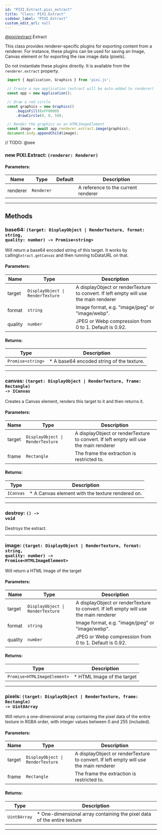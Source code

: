 ```yaml
---
id: "PIXI.Extract.pixi_extract"
title: "Class: PIXI.Extract"
sidebar_label: "PIXI.Extract"
custom_edit_url: null
---
```


[@pixi/extract](../modules/pixi_extract).Extract


This class provides renderer-specific plugins for exporting content from a renderer. For instance, these plugins can be used for saving an Image, Canvas element or for exporting the raw image data (pixels).

Do not instantiate these plugins directly. It is available from the `renderer.extract` property.


```js
 import { Application, Graphics } from 'pixi.js';

 // Create a new application (extract will be auto-added to renderer)
 const app = new Application();

 // Draw a red circle
 const graphics = new Graphics()
     .beginFill(0xFF0000)
     .drawCircle(0, 0, 50);

 // Render the graphics as an HTMLImageElement
 const image = await app.renderer.extract.image(graphics);
 document.body.appendChild(image);
```
      

// TODO: @see

        

<article>

### new PIXI.Extract: <span><code>(renderer&#58; Renderer) </code></span>

#### Parameters:
| Name     | Type                  | Default       | Description                         |
| -------- | --------------------- | ------------- | ----------------------------------- |
| renderer | <code>Renderer</code> | <code></code> | A reference to the current renderer |

</article>

---------------------------------------






## Methods
<article>

### base64: <span><code>(target&#58; DisplayObject &#124; RenderTexture, format&#58; string, quality&#58; number) -&#62; Promise&#60;string&#62;</code></span>
Will return a base64 encoded string of this target. It works by calling`Extract.getCanvas` and then running toDataURL on that.

#### Parameters:
| Name    | Type                                            | Description                                                                           |
| ------- | ----------------------------------------------- | ------------------------------------------------------------------------------------- |
| target  | <code>DisplayObject &#124; RenderTexture</code> | A displayObject or renderTexture to convert. If left empty will use the main renderer |
| format  | <code>string</code>                             | Image format, e.g. "image/jpeg" or "image/webp".                                      |
| quality | <code>number</code>                             | JPEG or Webp compression from 0 to 1\. Default is 0.92.                               |
#### Returns:
| Type                                 | Description                               |
| ------------------------------------ | ----------------------------------------- |
| <code>Promise&#60;string&#62;</code> | * A base64 encoded string of the texture. |
</article>


---------------------------------------

<article>

### canvas: <span><code>(target&#58; DisplayObject &#124; RenderTexture, frame&#58; Rectangle) -&#62; ICanvas</code></span>
Creates a Canvas element, renders this target to it and then returns it.

#### Parameters:
| Name   | Type                                            | Description                                                                           |
| ------ | ----------------------------------------------- | ------------------------------------------------------------------------------------- |
| target | <code>DisplayObject &#124; RenderTexture</code> | A displayObject or renderTexture to convert. If left empty will use the main renderer |
| frame  | <code>Rectangle</code>                          | The frame the extraction is restricted to.                                            |
#### Returns:
| Type                 | Description                                      |
| -------------------- | ------------------------------------------------ |
| <code>ICanvas</code> | * A Canvas element with the texture rendered on. |
</article>


---------------------------------------

<article>

### destroy: <span><code>() -&#62; void</code></span>
Destroys the extract.

</article>


---------------------------------------

<article>

### image: <span><code>(target&#58; DisplayObject &#124; RenderTexture, format&#58; string, quality&#58; number) -&#62; Promise&#60;HTMLImageElement&#62;</code></span>
Will return a HTML Image of the target

#### Parameters:
| Name    | Type                                            | Description                                                                           |
| ------- | ----------------------------------------------- | ------------------------------------------------------------------------------------- |
| target  | <code>DisplayObject &#124; RenderTexture</code> | A displayObject or renderTexture to convert. If left empty will use the main renderer |
| format  | <code>string</code>                             | Image format, e.g. "image/jpeg" or "image/webp".                                      |
| quality | <code>number</code>                             | JPEG or Webp compression from 0 to 1\. Default is 0.92.                               |
#### Returns:
| Type                                           | Description                |
| ---------------------------------------------- | -------------------------- |
| <code>Promise&#60;HTMLImageElement&#62;</code> | * HTML Image of the target |
</article>


---------------------------------------

<article>

### pixels: <span><code>(target&#58; DisplayObject &#124; RenderTexture, frame&#58; Rectangle) -&#62; Uint8Array</code></span>
Will return a one-dimensional array containing the pixel data of the entire texture in RGBA order, with integer values between 0 and 255 (included).

#### Parameters:
| Name   | Type                                            | Description                                                                           |
| ------ | ----------------------------------------------- | ------------------------------------------------------------------------------------- |
| target | <code>DisplayObject &#124; RenderTexture</code> | A displayObject or renderTexture to convert. If left empty will use the main renderer |
| frame  | <code>Rectangle</code>                          | The frame the extraction is restricted to.                                            |
#### Returns:
| Type                    | Description                                                             |
| ----------------------- | ----------------------------------------------------------------------- |
| <code>Uint8Array</code> | * One-dimensional array containing the pixel data of the entire texture |
</article>


---------------------------------------


    